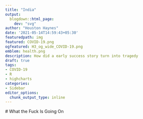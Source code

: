 ```yaml
---
title: "India"
output:
  blogdown::html_page:
    dev: "svg"
author: "Houston Haynes"
date: '2021-05-14T14:59:43+05:30'
featuredpath: img
featured: COVID-19.png
ogfeatured: H3_og_wide_COVID-19.png
emblem: health.png
description: How did a early success story turn into tragedy
draft: true
tags:
- COVID-19
- R
- highcharts
categories: 
- Sidebar
editor_options: 
  chunk_output_type: inline
---
```

 # What the Fuck Is Going On